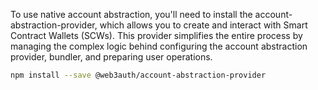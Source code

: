 To use native account abstraction, you'll need to install the account-abstraction-provider, which
allows you to create and interact with Smart Contract Wallets (SCWs). This provider simplifies the
entire process by managing the complex logic behind configuring the account abstraction provider,
bundler, and preparing user operations.

```bash npm2yarn
npm install --save @web3auth/account-abstraction-provider
```
